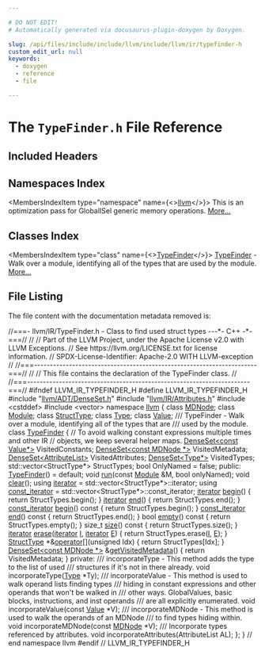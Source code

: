 ```yaml
---

# DO NOT EDIT!
# Automatically generated via docusaurus-plugin-doxygen by Doxygen.

slug: /api/files/include/include/llvm/include/llvm/ir/typefinder-h
custom_edit_url: null
keywords:
  - doxygen
  - reference
  - file

---
```





# The `TypeFinder.h` File Reference

<DoxygenPage pluginConfig={pluginConfig}>



## Included Headers

<IncludesList>
<IncludesListItem
  filePath="llvm/ADT/DenseSet.h"
  permalink="/docs/api/files/include/include/llvm/include/llvm/adt/denseset-h"
  isLocal="true" />
<IncludesListItem
  filePath="llvm/IR/Attributes.h"
  permalink="/docs/api/files/include/include/llvm/include/llvm/ir/attributes-h"
  isLocal="true" />
<IncludesListItem
  filePath="cstddef"
  permalink=""
  isLocal="false" />
<IncludesListItem
  filePath="vector"
  permalink=""
  isLocal="false" />
</IncludesList>

## Namespaces Index

<MembersIndex>

<MembersIndexItem
  type="namespace"
  name={<><a href="/docs/api/namespaces/llvm">llvm</a></>}>
This is an optimization pass for GlobalISel generic memory operations. <a href="/docs/api/namespaces/llvm/#details">More...</a>
</MembersIndexItem>

</MembersIndex>

## Classes Index

<MembersIndex>

<MembersIndexItem
  type="class"
  name={<><a href="/docs/api/classes/llvm/typefinder">TypeFinder</a></>}>
<a href="/docs/api/classes/llvm/typefinder">TypeFinder</a> - Walk over a module, identifying all of the types that are used by the module. <a href="/docs/api/classes/llvm/typefinder/#details">More...</a>
</MembersIndexItem>

</MembersIndex>


## File Listing

The file content with the documentation metadata removed is:

<ProgramListing>

<Link id="l00001" /><CodeLine lineNumber="1"><Highlight kind="comment">//===- llvm/IR/TypeFinder.h - Class to find used struct types ---&#42;- C++ -&#42;-===//</Highlight><Highlight kind="normal"></Highlight></CodeLine>
<Link id="l00002" /><CodeLine lineNumber="2"><Highlight kind="normal"></Highlight><Highlight kind="comment">//</Highlight><Highlight kind="normal"></Highlight></CodeLine>
<Link id="l00003" /><CodeLine lineNumber="3"><Highlight kind="normal"></Highlight><Highlight kind="comment">// Part of the LLVM Project, under the Apache License v2.0 with LLVM Exceptions.</Highlight><Highlight kind="normal"></Highlight></CodeLine>
<Link id="l00004" /><CodeLine lineNumber="4"><Highlight kind="normal"></Highlight><Highlight kind="comment">// See https://llvm.org/LICENSE.txt for license information.</Highlight><Highlight kind="normal"></Highlight></CodeLine>
<Link id="l00005" /><CodeLine lineNumber="5"><Highlight kind="normal"></Highlight><Highlight kind="comment">// SPDX-License-Identifier: Apache-2.0 WITH LLVM-exception</Highlight><Highlight kind="normal"></Highlight></CodeLine>
<Link id="l00006" /><CodeLine lineNumber="6"><Highlight kind="normal"></Highlight><Highlight kind="comment">//</Highlight><Highlight kind="normal"></Highlight></CodeLine>
<Link id="l00007" /><CodeLine lineNumber="7"><Highlight kind="normal"></Highlight><Highlight kind="comment">//===----------------------------------------------------------------------===//</Highlight><Highlight kind="normal"></Highlight></CodeLine>
<Link id="l00008" /><CodeLine lineNumber="8"><Highlight kind="normal"></Highlight><Highlight kind="comment">//</Highlight><Highlight kind="normal"></Highlight></CodeLine>
<Link id="l00009" /><CodeLine lineNumber="9"><Highlight kind="normal"></Highlight><Highlight kind="comment">// This file contains the declaration of the TypeFinder class.</Highlight><Highlight kind="normal"></Highlight></CodeLine>
<Link id="l00010" /><CodeLine lineNumber="10"><Highlight kind="normal"></Highlight><Highlight kind="comment">//</Highlight><Highlight kind="normal"></Highlight></CodeLine>
<Link id="l00011" /><CodeLine lineNumber="11"><Highlight kind="normal"></Highlight><Highlight kind="comment">//===----------------------------------------------------------------------===//</Highlight><Highlight kind="normal"></Highlight></CodeLine>
<Link id="l00012" /><CodeLine lineNumber="12"><Highlight kind="normal"></Highlight></CodeLine>
<Link id="l00013" /><CodeLine lineNumber="13"><Highlight kind="normal"></Highlight><Highlight kind="preprocessor">#ifndef LLVM&#95;IR&#95;TYPEFINDER&#95;H</Highlight><Highlight kind="normal"></Highlight></CodeLine>
<Link id="l00014" /><CodeLine lineNumber="14"><Highlight kind="normal"></Highlight><Highlight kind="preprocessor">#define LLVM&#95;IR&#95;TYPEFINDER&#95;H</Highlight><Highlight kind="normal"></Highlight></CodeLine>
<Link id="l00015" /><CodeLine lineNumber="15"><Highlight kind="normal"></Highlight></CodeLine>
<Link id="l00016" /><CodeLine lineNumber="16"><Highlight kind="normal"></Highlight><Highlight kind="preprocessor">#include &quot;<a href="/docs/api/files/include/include/llvm/include/llvm/adt/denseset-h">llvm/ADT/DenseSet.h</a>&quot;</Highlight><Highlight kind="normal"></Highlight></CodeLine>
<Link id="l00017" /><CodeLine lineNumber="17"><Highlight kind="normal"></Highlight><Highlight kind="preprocessor">#include &quot;<a href="/docs/api/files/include/include/llvm/include/llvm/ir/attributes-h">llvm/IR/Attributes.h</a>&quot;</Highlight><Highlight kind="normal"></Highlight></CodeLine>
<Link id="l00018" /><CodeLine lineNumber="18"><Highlight kind="normal"></Highlight><Highlight kind="preprocessor">#include &lt;cstddef&gt;</Highlight><Highlight kind="normal"></Highlight></CodeLine>
<Link id="l00019" /><CodeLine lineNumber="19"><Highlight kind="normal"></Highlight><Highlight kind="preprocessor">#include &lt;vector&gt;</Highlight><Highlight kind="normal"></Highlight></CodeLine>
<Link id="l00020" /><CodeLine lineNumber="20"><Highlight kind="normal"></Highlight></CodeLine>
<Link id="l00021" /><CodeLine lineNumber="21"><Highlight kind="normal"></Highlight><Highlight kind="keyword">namespace </Highlight><Highlight kind="normal"><a href="/docs/api/namespaces/llvm">llvm</a> &#123;</Highlight></CodeLine>
<Link id="l00022" /><CodeLine lineNumber="22"><Highlight kind="normal"></Highlight></CodeLine>
<Link id="l00023" /><CodeLine lineNumber="23"><Highlight kind="normal"></Highlight><Highlight kind="keyword">class </Highlight><Highlight kind="normal"><a href="/docs/api/classes/llvm/mdnode">MDNode</a>;</Highlight></CodeLine>
<Link id="l00024" /><CodeLine lineNumber="24"><Highlight kind="normal"></Highlight><Highlight kind="keyword">class </Highlight><Highlight kind="normal"><a href="/docs/api/classes/llvm/module">Module</a>;</Highlight></CodeLine>
<Link id="l00025" /><CodeLine lineNumber="25"><Highlight kind="normal"></Highlight><Highlight kind="keyword">class </Highlight><Highlight kind="normal"><a href="/docs/api/classes/llvm/structtype">StructType</a>;</Highlight></CodeLine>
<Link id="l00026" /><CodeLine lineNumber="26"><Highlight kind="normal"></Highlight><Highlight kind="keyword">class </Highlight><Highlight kind="normal"><a href="/docs/api/classes/llvm/type">Type</a>;</Highlight></CodeLine>
<Link id="l00027" /><CodeLine lineNumber="27"><Highlight kind="normal"></Highlight><Highlight kind="keyword">class </Highlight><Highlight kind="normal"><a href="/docs/api/classes/llvm/value">Value</a>;</Highlight></CodeLine>
<Link id="l00028" /><CodeLine lineNumber="28"><Highlight kind="normal"></Highlight><Highlight kind="comment"></Highlight></CodeLine>
<Link id="l00029" /><CodeLine lineNumber="29"><Highlight kind="comment">/// TypeFinder - Walk over a module, identifying all of the types that are</Highlight></CodeLine>
<Link id="l00030" /><CodeLine lineNumber="30"><Highlight kind="comment">/// used by the module.</Highlight><Highlight kind="normal"></Highlight></CodeLine>
<Link id="l00031" /><CodeLine lineNumber="31" lineLink="/docs/api/classes/llvm/typefinder"><Highlight kind="normal"></Highlight><Highlight kind="keyword">class </Highlight><Highlight kind="normal"><a href="/docs/api/classes/llvm/typefinder/#ad58a4c9fae511284a66942329fda66fb">TypeFinder</a> &#123;</Highlight></CodeLine>
<Link id="l00032" /><CodeLine lineNumber="32"><Highlight kind="normal">  </Highlight><Highlight kind="comment">// To avoid walking constant expressions multiple times and other IR</Highlight><Highlight kind="normal"></Highlight></CodeLine>
<Link id="l00033" /><CodeLine lineNumber="33"><Highlight kind="normal">  </Highlight><Highlight kind="comment">// objects, we keep several helper maps.</Highlight><Highlight kind="normal"></Highlight></CodeLine>
<Link id="l00034" /><CodeLine lineNumber="34"><Highlight kind="normal">  <a href="/docs/api/classes/llvm/denseset">DenseSet&lt;const Value&#42;&gt;</a> VisitedConstants;</Highlight></CodeLine>
<Link id="l00035" /><CodeLine lineNumber="35"><Highlight kind="normal">  <a href="/docs/api/classes/llvm/denseset">DenseSet&lt;const MDNode &#42;&gt;</a> VisitedMetadata;</Highlight></CodeLine>
<Link id="l00036" /><CodeLine lineNumber="36"><Highlight kind="normal">  <a href="/docs/api/classes/llvm/denseset">DenseSet&lt;AttributeList&gt;</a> VisitedAttributes;</Highlight></CodeLine>
<Link id="l00037" /><CodeLine lineNumber="37"><Highlight kind="normal">  <a href="/docs/api/classes/llvm/denseset">DenseSet&lt;Type&#42;&gt;</a> VisitedTypes;</Highlight></CodeLine>
<Link id="l00038" /><CodeLine lineNumber="38"><Highlight kind="normal"></Highlight></CodeLine>
<Link id="l00039" /><CodeLine lineNumber="39"><Highlight kind="normal">  std::vector&lt;StructType&#42;&gt; StructTypes;</Highlight></CodeLine>
<Link id="l00040" /><CodeLine lineNumber="40"><Highlight kind="normal">  </Highlight><Highlight kind="keywordtype">bool</Highlight><Highlight kind="normal"> OnlyNamed = </Highlight><Highlight kind="keyword">false</Highlight><Highlight kind="normal">;</Highlight></CodeLine>
<Link id="l00041" /><CodeLine lineNumber="41"><Highlight kind="normal"></Highlight></CodeLine>
<Link id="l00042" /><CodeLine lineNumber="42"><Highlight kind="normal"></Highlight><Highlight kind="keyword">public</Highlight><Highlight kind="normal">:</Highlight></CodeLine>
<Link id="l00043" /><CodeLine lineNumber="43" lineLink="/docs/api/classes/llvm/typefinder/#ad58a4c9fae511284a66942329fda66fb"><Highlight kind="normal">  <a href="/docs/api/classes/llvm/typefinder/#ad58a4c9fae511284a66942329fda66fb">TypeFinder</a>() = </Highlight><Highlight kind="keywordflow">default</Highlight><Highlight kind="normal">;</Highlight></CodeLine>
<Link id="l00044" /><CodeLine lineNumber="44"><Highlight kind="normal"></Highlight></CodeLine>
<Link id="l00045" /><CodeLine lineNumber="45"><Highlight kind="normal">  </Highlight><Highlight kind="keywordtype">void</Highlight><Highlight kind="normal"> <a href="/docs/api/classes/llvm/typefinder/#a76e63ec5dc3405d799590195281313e2">run</a>(</Highlight><Highlight kind="keyword">const</Highlight><Highlight kind="normal"> <a href="/docs/api/classes/llvm/module">Module</a> &amp;M, </Highlight><Highlight kind="keywordtype">bool</Highlight><Highlight kind="normal"> onlyNamed);</Highlight></CodeLine>
<Link id="l00046" /><CodeLine lineNumber="46"><Highlight kind="normal">  </Highlight><Highlight kind="keywordtype">void</Highlight><Highlight kind="normal"> <a href="/docs/api/classes/llvm/typefinder/#a14f59b4b3fdc77bb20d149112adbcb5e">clear</a>();</Highlight></CodeLine>
<Link id="l00047" /><CodeLine lineNumber="47"><Highlight kind="normal"></Highlight></CodeLine>
<Link id="l00048" /><CodeLine lineNumber="48" lineLink="/docs/api/classes/llvm/typefinder/#afd4d439eb8ead8a785b974926e18d645"><Highlight kind="normal">  </Highlight><Highlight kind="keyword">using </Highlight><Highlight kind="normal"><a href="/docs/api/classes/llvm/typefinder/#afd4d439eb8ead8a785b974926e18d645">iterator</a> = std::vector&lt;StructType&#42;&gt;::iterator;</Highlight></CodeLine>
<Link id="l00049" /><CodeLine lineNumber="49" lineLink="/docs/api/classes/llvm/typefinder/#abda57f766b4f1c453a143a7aeb5d29e7"><Highlight kind="normal">  </Highlight><Highlight kind="keyword">using </Highlight><Highlight kind="normal"><a href="/docs/api/classes/llvm/typefinder/#abda57f766b4f1c453a143a7aeb5d29e7">const&#95;iterator</a> = std::vector&lt;StructType&#42;&gt;::const&#95;iterator;</Highlight></CodeLine>
<Link id="l00050" /><CodeLine lineNumber="50"><Highlight kind="normal"></Highlight></CodeLine>
<Link id="l00051" /><CodeLine lineNumber="51" lineLink="/docs/api/classes/llvm/typefinder/#a993aa6804b908bc6697eab2eea856606"><Highlight kind="normal">  <a href="/docs/api/classes/llvm/typefinder/#afd4d439eb8ead8a785b974926e18d645">iterator</a> <a href="/docs/api/classes/llvm/typefinder/#a993aa6804b908bc6697eab2eea856606">begin</a>() &#123; </Highlight><Highlight kind="keywordflow">return</Highlight><Highlight kind="normal"> StructTypes.begin(); &#125;</Highlight></CodeLine>
<Link id="l00052" /><CodeLine lineNumber="52" lineLink="/docs/api/classes/llvm/typefinder/#a53f1f63a6766007a2c05a811c3e98990"><Highlight kind="normal">  <a href="/docs/api/classes/llvm/typefinder/#afd4d439eb8ead8a785b974926e18d645">iterator</a> <a href="/docs/api/classes/llvm/typefinder/#a53f1f63a6766007a2c05a811c3e98990">end</a>() &#123; </Highlight><Highlight kind="keywordflow">return</Highlight><Highlight kind="normal"> StructTypes.end(); &#125;</Highlight></CodeLine>
<Link id="l00053" /><CodeLine lineNumber="53"><Highlight kind="normal"></Highlight></CodeLine>
<Link id="l00054" /><CodeLine lineNumber="54" lineLink="/docs/api/classes/llvm/typefinder/#abc7a901895b01cab6ace7a78e74160a5"><Highlight kind="normal">  <a href="/docs/api/classes/llvm/typefinder/#abda57f766b4f1c453a143a7aeb5d29e7">const&#95;iterator</a> <a href="/docs/api/classes/llvm/typefinder/#abc7a901895b01cab6ace7a78e74160a5">begin</a>()</Highlight><Highlight kind="keyword"> const </Highlight><Highlight kind="normal">&#123; </Highlight><Highlight kind="keywordflow">return</Highlight><Highlight kind="normal"> StructTypes.begin(); &#125;</Highlight></CodeLine>
<Link id="l00055" /><CodeLine lineNumber="55" lineLink="/docs/api/classes/llvm/typefinder/#a7e16b49787e0c5c9c21aa5649079eb7a"><Highlight kind="normal">  <a href="/docs/api/classes/llvm/typefinder/#abda57f766b4f1c453a143a7aeb5d29e7">const&#95;iterator</a> <a href="/docs/api/classes/llvm/typefinder/#a7e16b49787e0c5c9c21aa5649079eb7a">end</a>()</Highlight><Highlight kind="keyword"> const </Highlight><Highlight kind="normal">&#123; </Highlight><Highlight kind="keywordflow">return</Highlight><Highlight kind="normal"> StructTypes.end(); &#125;</Highlight></CodeLine>
<Link id="l00056" /><CodeLine lineNumber="56"><Highlight kind="normal"></Highlight></CodeLine>
<Link id="l00057" /><CodeLine lineNumber="57" lineLink="/docs/api/classes/llvm/typefinder/#ae49d9726e68b53e16603aa2f473d3236"><Highlight kind="normal">  </Highlight><Highlight kind="keywordtype">bool</Highlight><Highlight kind="normal"> <a href="/docs/api/classes/llvm/typefinder/#ae49d9726e68b53e16603aa2f473d3236">empty</a>()</Highlight><Highlight kind="keyword"> const </Highlight><Highlight kind="normal">&#123; </Highlight><Highlight kind="keywordflow">return</Highlight><Highlight kind="normal"> StructTypes.empty(); &#125;</Highlight></CodeLine>
<Link id="l00058" /><CodeLine lineNumber="58" lineLink="/docs/api/classes/llvm/typefinder/#aa562589a2e8cb606a07260d39c2a6bd6"><Highlight kind="normal">  </Highlight><Highlight kind="keywordtype">size&#95;t</Highlight><Highlight kind="normal"> <a href="/docs/api/classes/llvm/typefinder/#aa562589a2e8cb606a07260d39c2a6bd6">size</a>()</Highlight><Highlight kind="keyword"> const </Highlight><Highlight kind="normal">&#123; </Highlight><Highlight kind="keywordflow">return</Highlight><Highlight kind="normal"> StructTypes.size(); &#125;</Highlight></CodeLine>
<Link id="l00059" /><CodeLine lineNumber="59" lineLink="/docs/api/classes/llvm/typefinder/#a783c983e8578a80de10d173130975b29"><Highlight kind="normal">  <a href="/docs/api/classes/llvm/typefinder/#afd4d439eb8ead8a785b974926e18d645">iterator</a> <a href="/docs/api/classes/llvm/typefinder/#a783c983e8578a80de10d173130975b29">erase</a>(<a href="/docs/api/classes/llvm/typefinder/#afd4d439eb8ead8a785b974926e18d645">iterator</a> <a href="/docs/api/files/lib/lib/support/md5-cpp/#ac0eafdc9ee161b71e7af98af736952fd">I</a>, <a href="/docs/api/classes/llvm/typefinder/#afd4d439eb8ead8a785b974926e18d645">iterator</a> <a href="/docs/api/files/lib/lib/ir/builtingcs-cpp/#abb2b3a60ccc38a28239e19a1646e0c8a">E</a>) &#123; </Highlight><Highlight kind="keywordflow">return</Highlight><Highlight kind="normal"> StructTypes.erase(<a href="/docs/api/files/lib/lib/support/md5-cpp/#ac0eafdc9ee161b71e7af98af736952fd">I</a>, <a href="/docs/api/files/lib/lib/ir/builtingcs-cpp/#abb2b3a60ccc38a28239e19a1646e0c8a">E</a>); &#125;</Highlight></CodeLine>
<Link id="l00060" /><CodeLine lineNumber="60"><Highlight kind="normal"></Highlight></CodeLine>
<Link id="l00061" /><CodeLine lineNumber="61" lineLink="/docs/api/classes/llvm/typefinder/#ac06945b7259745ca297a3f3158c1a501"><Highlight kind="normal">  <a href="/docs/api/classes/llvm/structtype">StructType</a> &#42;&amp;<a href="/docs/api/classes/llvm/typefinder/#ac06945b7259745ca297a3f3158c1a501">operator&#91;&#93;</a>(</Highlight><Highlight kind="keywordtype">unsigned</Highlight><Highlight kind="normal"> Idx) &#123; </Highlight><Highlight kind="keywordflow">return</Highlight><Highlight kind="normal"> StructTypes&#91;Idx&#93;; &#125;</Highlight></CodeLine>
<Link id="l00062" /><CodeLine lineNumber="62"><Highlight kind="normal"></Highlight></CodeLine>
<Link id="l00063" /><CodeLine lineNumber="63" lineLink="/docs/api/classes/llvm/typefinder/#a682a5cb27e646c58dd2df658adba7645"><Highlight kind="normal">  <a href="/docs/api/classes/llvm/denseset">DenseSet&lt;const MDNode &#42;&gt;</a> &amp;<a href="/docs/api/classes/llvm/typefinder/#a682a5cb27e646c58dd2df658adba7645">getVisitedMetadata</a>() &#123; </Highlight><Highlight kind="keywordflow">return</Highlight><Highlight kind="normal"> VisitedMetadata; &#125;</Highlight></CodeLine>
<Link id="l00064" /><CodeLine lineNumber="64"><Highlight kind="normal"></Highlight></CodeLine>
<Link id="l00065" /><CodeLine lineNumber="65"><Highlight kind="normal"></Highlight><Highlight kind="keyword">private</Highlight><Highlight kind="normal">:</Highlight><Highlight kind="comment"></Highlight></CodeLine>
<Link id="l00066" /><CodeLine lineNumber="66"><Highlight kind="comment">  /// incorporateType - This method adds the type to the list of used</Highlight></CodeLine>
<Link id="l00067" /><CodeLine lineNumber="67"><Highlight kind="comment">  /// structures if it&#39;s not in there already.</Highlight><Highlight kind="normal"></Highlight></CodeLine>
<Link id="l00068" /><CodeLine lineNumber="68"><Highlight kind="normal">  </Highlight><Highlight kind="keywordtype">void</Highlight><Highlight kind="normal"> incorporateType(<a href="/docs/api/classes/llvm/type">Type</a> &#42;Ty);</Highlight></CodeLine>
<Link id="l00069" /><CodeLine lineNumber="69"><Highlight kind="normal"></Highlight><Highlight kind="comment"></Highlight></CodeLine>
<Link id="l00070" /><CodeLine lineNumber="70"><Highlight kind="comment">  /// incorporateValue - This method is used to walk operand lists finding types</Highlight></CodeLine>
<Link id="l00071" /><CodeLine lineNumber="71"><Highlight kind="comment">  /// hiding in constant expressions and other operands that won&#39;t be walked in</Highlight></CodeLine>
<Link id="l00072" /><CodeLine lineNumber="72"><Highlight kind="comment">  /// other ways.  GlobalValues, basic blocks, instructions, and inst operands</Highlight></CodeLine>
<Link id="l00073" /><CodeLine lineNumber="73"><Highlight kind="comment">  /// are all explicitly enumerated.</Highlight><Highlight kind="normal"></Highlight></CodeLine>
<Link id="l00074" /><CodeLine lineNumber="74"><Highlight kind="normal">  </Highlight><Highlight kind="keywordtype">void</Highlight><Highlight kind="normal"> incorporateValue(</Highlight><Highlight kind="keyword">const</Highlight><Highlight kind="normal"> <a href="/docs/api/classes/llvm/value">Value</a> &#42;V);</Highlight></CodeLine>
<Link id="l00075" /><CodeLine lineNumber="75"><Highlight kind="normal"></Highlight><Highlight kind="comment"></Highlight></CodeLine>
<Link id="l00076" /><CodeLine lineNumber="76"><Highlight kind="comment">  /// incorporateMDNode - This method is used to walk the operands of an MDNode</Highlight></CodeLine>
<Link id="l00077" /><CodeLine lineNumber="77"><Highlight kind="comment">  /// to find types hiding within.</Highlight><Highlight kind="normal"></Highlight></CodeLine>
<Link id="l00078" /><CodeLine lineNumber="78"><Highlight kind="normal">  </Highlight><Highlight kind="keywordtype">void</Highlight><Highlight kind="normal"> incorporateMDNode(</Highlight><Highlight kind="keyword">const</Highlight><Highlight kind="normal"> <a href="/docs/api/classes/llvm/mdnode">MDNode</a> &#42;V);</Highlight></CodeLine>
<Link id="l00079" /><CodeLine lineNumber="79"><Highlight kind="normal"></Highlight><Highlight kind="comment"></Highlight></CodeLine>
<Link id="l00080" /><CodeLine lineNumber="80"><Highlight kind="comment">  /// Incorporate types referenced by attributes.</Highlight><Highlight kind="normal"></Highlight></CodeLine>
<Link id="l00081" /><CodeLine lineNumber="81"><Highlight kind="normal">  </Highlight><Highlight kind="keywordtype">void</Highlight><Highlight kind="normal"> incorporateAttributes(AttributeList AL);</Highlight></CodeLine>
<Link id="l00082" /><CodeLine lineNumber="82"><Highlight kind="normal">&#125;;</Highlight></CodeLine>
<Link id="l00083" /><CodeLine lineNumber="83"><Highlight kind="normal"></Highlight></CodeLine>
<Link id="l00084" /><CodeLine lineNumber="84"><Highlight kind="normal">&#125; </Highlight><Highlight kind="comment">// end namespace llvm</Highlight><Highlight kind="normal"></Highlight></CodeLine>
<Link id="l00085" /><CodeLine lineNumber="85"><Highlight kind="normal"></Highlight></CodeLine>
<Link id="l00086" /><CodeLine lineNumber="86"><Highlight kind="normal"></Highlight><Highlight kind="preprocessor">#endif </Highlight><Highlight kind="comment">// LLVM&#95;IR&#95;TYPEFINDER&#95;H</Highlight><Highlight kind="normal"></Highlight></CodeLine>

</ProgramListing>

</DoxygenPage>
